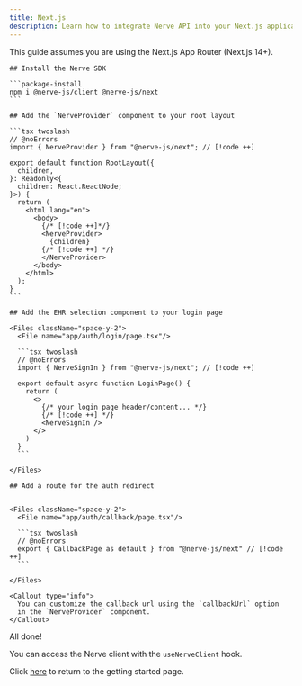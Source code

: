 ```yaml
---
title: Next.js
description: Learn how to integrate Nerve API into your Next.js application.
---
```



<Callout type="info">
  This guide assumes you are using the Next.js App Router (Next.js 14+).
</Callout>

<Steps>
  <Step>

    ## Install the Nerve SDK

    ```package-install
    npm i @nerve-js/client @nerve-js/next
    ```

  </Step>

  <Step>

    ## Add the `NerveProvider` component to your root layout

    ```tsx twoslash
    // @noErrors
    import { NerveProvider } from "@nerve-js/next"; // [!code ++]

    export default function RootLayout({
      children,
    }: Readonly<{
      children: React.ReactNode;
    }>) {
      return (
        <html lang="en">
          <body>
            {/* [!code ++]*/}
            <NerveProvider>
              {children}
            {/* [!code ++] */}
            </NerveProvider>
          </body>
        </html>
      );
    }
    ```

  </Step>

  <Step>

    ## Add the EHR selection component to your login page

    <Files className="space-y-2">
      <File name="app/auth/login/page.tsx"/>

      ```tsx twoslash
      // @noErrors
      import { NerveSignIn } from "@nerve-js/next"; // [!code ++]

      export default async function LoginPage() {
        return (
          <>
            {/* your login page header/content... */}
            {/* [!code ++] */}
            <NerveSignIn />
          </>
        )
      }
      ```

    </Files>

  </Step>

  <Step>

    ## Add a route for the auth redirect


    <Files className="space-y-2">
      <File name="app/auth/callback/page.tsx"/>

      ```tsx twoslash
      // @noErrors
      export { CallbackPage as default } from "@nerve-js/next" // [!code ++]
      ```

    </Files>

    <Callout type="info">
      You can customize the callback url using the `callbackUrl` option
      in the `NerveProvider` component.
    </Callout>

  </Step>
</Steps>

All done! 

You can access the Nerve client with the `useNerveClient` hook. 

Click [here](/) to return to the getting started page.

